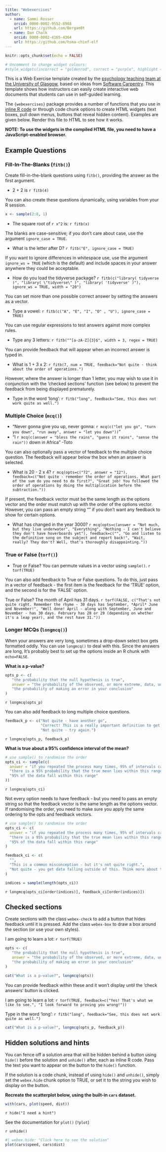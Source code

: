 ```yaml
---
title: "Webexercises"
author:
  - name: Sammi Rosser
    orcid: 0000-0002-9552-8988
    url: https://github.com/Bergam0t
  - name: Dan Chalk
    orcid: 0000-0002-4165-4364
    url: https://github.com/hsma-chief-elf
---
```


```r
knitr::opts_chunk$set(echo = FALSE)

# Uncomment to change widget colours:
#style_widgets(incorrect = "goldenrod", correct = "purple", highlight = "firebrick")
```

This is a Web Exercise template created by the [psychology teaching team at the University of Glasgow](http://www.psy.gla.ac.uk), based on ideas from [Software Carpentry](https://software-carpentry.org/lessons/). This template shows how instructors can easily create interactive web documents that students can use in self-guided learning.

The `{webexercises}` package provides a number of functions that you use in [inline R code](https://github.com/rstudio/cheatsheets/raw/master/rmarkdown-2.0.pdf) or through code chunk options to create HTML widgets (text boxes, pull down menus, buttons that reveal hidden content). Examples are given below. Render this file to HTML to see how it works.

**NOTE: To use the widgets in the compiled HTML file, you need to have a JavaScript-enabled browser.**

## Example Questions

### Fill-In-The-Blanks (`fitb()`)

Create fill-in-the-blank questions using `fitb()`, providing the answer as the first argument.

- 2 + 2 is `r fitb(4)`

You can also create these questions dynamically, using variables from your R session.

```r
x <- sample(2:8, 1)
```

- The square root of `r x^2` is: `r fitb(x)`

The blanks are case-sensitive; if you don't care about case, use the argument `ignore_case = TRUE`.

- What is the letter after D? `r fitb("E", ignore_case = TRUE)`

If you want to ignore differences in whitespace use, use the argument `ignore_ws = TRUE` (which is the default) and include spaces in your answer anywhere they could be acceptable.

- How do you load the tidyverse package? `r fitb(c("library( tidyverse )", "library( \"tidyverse\" )", "library( 'tidyverse' )"), ignore_ws = TRUE, width = "20")`

You can set more than one possible correct answer by setting the answers as a vector.

- Type a vowel: `r fitb(c("A", "E", "I", "O" , "U"), ignore_case = TRUE)`

You can use regular expressions to test answers against more complex rules.

- Type any 3 letters: `r fitb("^[a-zA-Z]{3}$", width = 3, regex = TRUE)`

You can provide feedback that will appear when an incorrect answer is typed in.

- What is 1 + 3 x 2: `r fitb(7, num = TRUE, feedback="Not quite - think about the order of operations.")`

However, where the answer is longer than 1 letter, you may wish to use it in conjunction with the 'checked sections' function (see below) to prevent the feedback from being displayed prematurely.

- Type in the word 'long': `r fitb("long", feedback="See, this does not work quite as well.")`

### Multiple Choice (`mcq()`)

- "Never gonna give you up, never gonna: `r mcq(c("let you go", "turn you down", "run away", answer = "let you down"))`"
- "I `r mcq(c(answer = "bless the rains", "guess it rains", "sense the rain"))` down in Africa" -Toto

You can also optionally pass a vector of feedback to the multiple choice question. The feedback will appear below the box when an answer is selected.

- What is 20 - 2 x 4? `r mcq(opts=c("72", answer = "12"), feedback=c("Not quite - remember the order of operations. What part of the sum do you need to do first?", "Great job! You followed the order of operations by doing the multiplication before the subtraction."))`

If present, the feedback vector must be the same length as the options vector and the order must match up with the order of the options vector. However, you can pass an empty string "" if you don't want any feedback to show for certain options.

- What has changed in the year 3000? `r mcq(opts=c(answer = "Not much, but they live underwater", "Everything", "Nothing - I can't believe they don't have hoverboards yet"), feedback=c("", "Go and listen to the definitive song on the subject and report back!", "Wait, really? They don't? Well, that's thoroughly disappointing."))`

### True or False (`torf()`)

- True or False? You can permute values in a vector using `sample()`. `r torf(TRUE)`

You can also add feedback to True or False questions.
To do this, just pass in a vector of feedback - the first item is the feedback for the 'TRUE' option, and the second is for the 'FALSE' option.

True or False? The month of April has 31 days. `r torf(FALSE, c("That's not quite right. Remember the rhyme - 30 days has September, *April* June and November!", "Well done! April - along with September, June and November - has 30 days. February has 28 or 29 (depending on whether it's a leap year), and the rest have 31."))`

### Longer MCQs (`longmcq()`)

When your answers are very long, sometimes a drop-down select box gets formatted oddly. You can use `longmcq()` to deal with this. Since the answers are long, It's probably best to set up the options inside an R chunk with `echo=FALSE`.

**What is a p-value?**

```r
opts_p <- c(
   "the probability that the null hypothesis is true",
   answer = "the probability of the observed, or more extreme, data, under the assumption that the null-hypothesis is true",
   "the probability of making an error in your conclusion"
)
```

`r longmcq(opts_p)`

You can also add feedback to long multiple choice questions.

```r
feedback_p <- c("Not quite - have another go",
                "Correct! This is a really important definition to get comfortable with.",
                "Not quite - try again.")
```

`r longmcq(opts_p, feedback_p)`

**What is true about a 95% confidence interval of the mean?**

```r
# use sample() to randomise the order
opts_ci <- sample(c(
  answer = "if you repeated the process many times, 95% of intervals calculated in this way contain the true mean",
  "there is a 95% probability that the true mean lies within this range",
  "95% of the data fall within this range"
))
```

`r longmcq(opts_ci)`



Not every option needs to have feedback - but you need to pass an empty string so that the feedback vector is the same length as the options vector.
If randomising the order, you need to make sure you apply the same ordering to the opts and feedback vectors.

```r
# use sample() to randomise the order
opts_ci <- c(
  answer = "if you repeated the process many times, 95% of intervals calculated in this way contain the true mean",
  "there is a 95% probability that the true mean lies within this range",
  "95% of the data fall within this range"
)

feedback_ci <- c(
  "",
  "This is a common misconception - but it's not quite right.",
  "Not quite - you get data falling outside of this. Think more about the true mean."
)

indices = sample(length(opts_ci))
```

`r longmcq(opts_ci[order(indices)], feedback_ci[order(indices)])`

## Checked sections

Create sections with the class `webex-check` to add a button that hides feedback until it is pressed. Add the class `webex-box` to draw a box around the section (or use your own styles).

::: {.webex-check .webex-box}

I am going to learn a lot: `r torf(TRUE)`

```r
opts <- c(
   "the probability that the null hypothesis is true",
   answer = "the probability of the observed, or more extreme, data, under the assumption that the null-hypothesis is true",
   "the probability of making an error in your conclusion"
)

cat("What is a p-value?", longmcq(opts))
```

:::


You can provide feedback within these and it won't display until the 'check answers' button is clicked.

::: {.webex-check .webex-box}

I am going to learn a lot: `r torf(TRUE, feedback=c("Yes! That's what we like to see.", "I look forward to proving you wrong!"))`

Type in the word 'long': `r fitb("long", feedback="See, this does not work quite as well.")`

```r
cat("What is a p-value?", longmcq(opts_p, feedback_p))
```

:::


## Hidden solutions and hints

You can fence off a solution area that will be hidden behind a button using `hide()` before the solution and `unhide()` after, each as inline R code.  Pass the text you want to appear on the button to the `hide()` function.

If the solution is a code chunk, instead of using `hide()` and `unhide()`, simply set the `webex.hide` chunk option to TRUE, or set it to the string you wish to display on the button.

**Recreate the scatterplot below, using the built-in `cars` dataset.**

```r
with(cars, plot(speed, dist))
```


`r hide("I need a hint")`

See the documentation for `plot()` (`?plot`)

`r unhide()`

<!-- note: you could also just set webex.hide to TRUE -->

```r
#| webex.hide: "Click here to see the solution"
plot(cars$speed, cars$dist)
```
